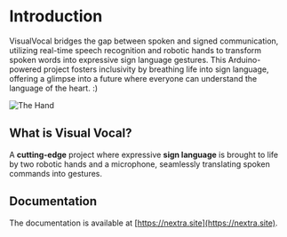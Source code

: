 # Introduction
 
VisualVocal bridges the gap between spoken and signed communication, utilizing real-time speech recognition and robotic hands to transform spoken words into expressive sign language gestures. This Arduino-powered project fosters inclusivity by breathing life into sign language, offering a glimpse into a future where everyone can understand the language of the heart. :)

![The Hand](../images/the_hand.jpg)

## What is Visual Vocal?

A **cutting-edge** project where expressive __sign language__ is brought to life by two robotic hands and a microphone, seamlessly translating spoken commands into gestures.

## Documentation

The documentation is available at [https://nextra.site](https://nextra.site).
